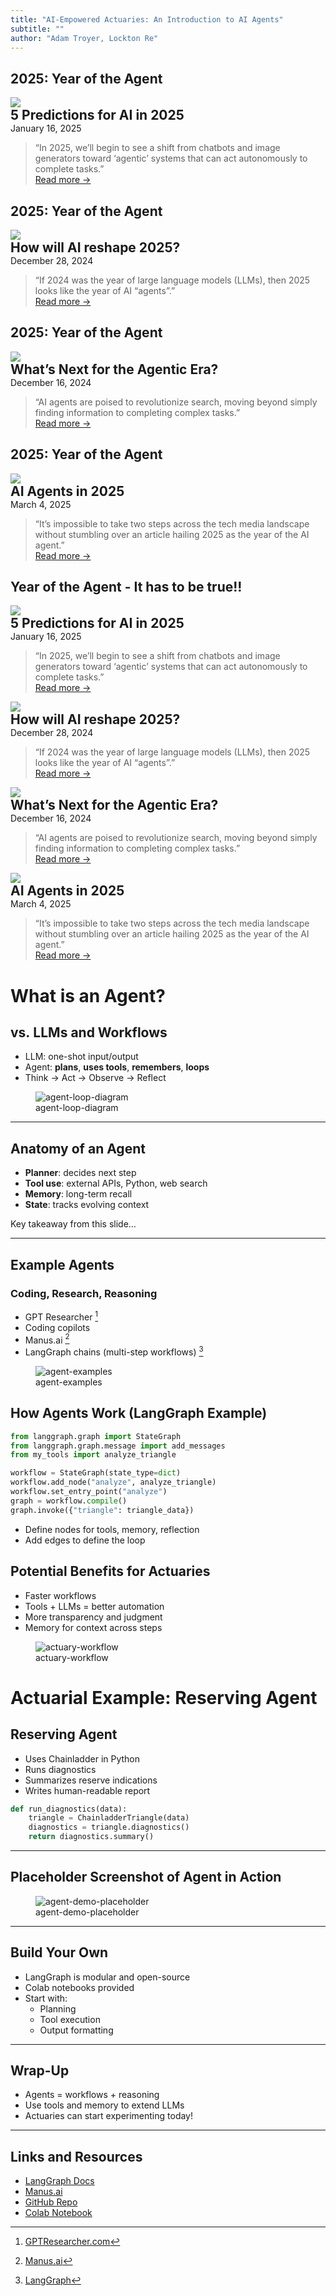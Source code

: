 ```yaml
---
title: "AI-Empowered Actuaries: An Introduction to AI Agents"
subtitle: ""
author: "Adam Troyer, Lockton Re"
---
```


## 2025: Year of the Agent

::: {.card .zoom-focus .fragment .fade-in-left}
![](images/Time_Magazine_logo.svg.png)  
**<span style="font-size: 1.5em">5 Predictions for AI in 2025</span>**  
January 16, 2025

> “In 2025, we’ll begin to see a shift from chatbots and image generators toward 'agentic' systems that can act autonomously to complete tasks.”  
[Read more →](https://time.com/7204665/ai-predictions-2025/)
:::

## 2025: Year of the Agent

::: {.card .zoom-focus .fragment .fade-in-left}
![](images/The_Guardian_2018.svg.png)         
**<span style="font-size: 1.5em">How will AI reshape 2025?</span>**  
December 28, 2024

> “If 2024 was the year of large language models (LLMs), then 2025 looks like the year of AI “agents”.”  
[Read more →](https://www.theguardian.com/commentisfree/2024/dec/28/llms-large-language-models-gen-ai-agents-spreadsheets-corporations-work)
:::

## 2025: Year of the Agent

::: {.card .zoom-focus .fragment .fade-in-left}
![](images/Salesforce-logo.png)  
**<span style="font-size: 1.5em">What’s Next for the Agentic Era?</span>**  
December 16, 2024

> “AI agents are poised to revolutionize search, moving beyond simply finding information to completing complex tasks.”  
[Read more →](https://www.salesforce.com/news/stories/future-of-ai-agents-2025/)
:::

## 2025: Year of the Agent

::: {.card .zoom-focus .fragment .fade-in-left}
![](images/IBM_logo.svg)  
**<span style="font-size: 1.5em">AI Agents in 2025</span>**  
March 4, 2025

> “It’s impossible to take two steps across the tech media landscape without stumbling over an article hailing 2025 as the year of the AI agent.”  
[Read more →](https://www.ibm.com/think/insights/ai-agents-2025-expectations-vs-reality)
:::

## Year of the Agent - It has to be true!!

::: {.card-container}

::: {.card}
![](images/Time_Magazine_logo.svg.png)  
**<span style="font-size: 1.5em">5 Predictions for AI in 2025</span>**  
January 16, 2025

> “In 2025, we’ll begin to see a shift from chatbots and image generators toward 'agentic' systems that can act autonomously to complete tasks.”  
[Read more →](https://time.com/7204665/ai-predictions-2025/)
:::

::: {.card}
![](images/The_Guardian_2018.svg.png)         
**<span style="font-size: 1.5em">How will AI reshape 2025?</span>**  
December 28, 2024

> “If 2024 was the year of large language models (LLMs), then 2025 looks like the year of AI “agents”.”  
[Read more →](https://www.theguardian.com/commentisfree/2024/dec/28/llms-large-language-models-gen-ai-agents-spreadsheets-corporations-work)
:::

::: {.card}
![](images/Salesforce-logo.png)  
**<span style="font-size: 1.5em">What’s Next for the Agentic Era?</span>**  
December 16, 2024

> “AI agents are poised to revolutionize search, moving beyond simply finding information to completing complex tasks.”  
[Read more →](https://www.salesforce.com/news/stories/future-of-ai-agents-2025/)
:::

::: {.card}
![](images/IBM_logo.svg)  
**<span style="font-size: 1.5em">AI Agents in 2025</span>**  
March 4, 2025

> “It’s impossible to take two steps across the tech media landscape without stumbling over an article hailing 2025 as the year of the AI agent.”  
[Read more →](https://www.ibm.com/think/insights/ai-agents-2025-expectations-vs-reality)
:::
:::


# What is an Agent? {background-color="black" background-image='images/locktonre-divider-slide.png' background-size="cover" background-position="center" footer=false}

## vs. LLMs and Workflows

- LLM: one-shot input/output
- Agent: **plans**, **uses tools**, **remembers**, **loops**
- Think → Act → Observe → Reflect

![agent-loop-diagram](images/agent-loop.png)

---

## Anatomy of an Agent

- **Planner**: decides next step
- **Tool use**: external APIs, Python, web search
- **Memory**: long-term recall
- **State**: tracks evolving context

::: aside
Key takeaway from this slide...
:::
---

## Example Agents

### Coding, Research, Reasoning

- GPT Researcher ^[[GPTResearcher.com](https://gptresearcher.com/)]
- Coding copilots 
- Manus.ai ^[[Manus.ai](https://manus.ai/)]
- LangGraph chains (multi-step workflows) ^[[LangGraph](https://langgraph.dev/)]

![agent-examples](images/examples.png)

## How Agents Work (LangGraph Example)

```python
from langgraph.graph import StateGraph
from langgraph.graph.message import add_messages
from my_tools import analyze_triangle

workflow = StateGraph(state_type=dict)
workflow.add_node("analyze", analyze_triangle)
workflow.set_entry_point("analyze")
graph = workflow.compile()
graph.invoke({"triangle": triangle_data})
```

- Define nodes for tools, memory, reflection
- Add edges to define the loop

## Potential Benefits for Actuaries

- Faster workflows
- Tools + LLMs = better automation
- More transparency and judgment
- Memory for context across steps

![actuary-workflow](images/actuary-workflow.png)

# Actuarial Example: Reserving Agent {background-color="black" background-image='images/locktonre-divider-slide.png' background-size="cover" background-position="center" footer=false}

## Reserving Agent
- Uses Chainladder in Python
- Runs diagnostics
- Summarizes reserve indications
- Writes human-readable report

```python
def run_diagnostics(data):
    triangle = ChainladderTriangle(data)
    diagnostics = triangle.diagnostics()
    return diagnostics.summary()
```

---

## Placeholder Screenshot of Agent in Action

![agent-demo-placeholder](images/reserving-agent-screenshot.png)

---

## Build Your Own

- LangGraph is modular and open-source
- Colab notebooks provided
- Start with:
  - Planning
  - Tool execution
  - Output formatting

---

## Wrap-Up

- Agents = workflows + reasoning
- Use tools and memory to extend LLMs
- Actuaries can start experimenting today!

---

## Links and Resources

- [LangGraph Docs](https://langgraph.dev/)
- [Manus.ai](https://manus.ai/)
- [GitHub Repo](https://github.com/langchain-ai/langgraph)
- [Colab Notebook](https://colab.research.google.com/)